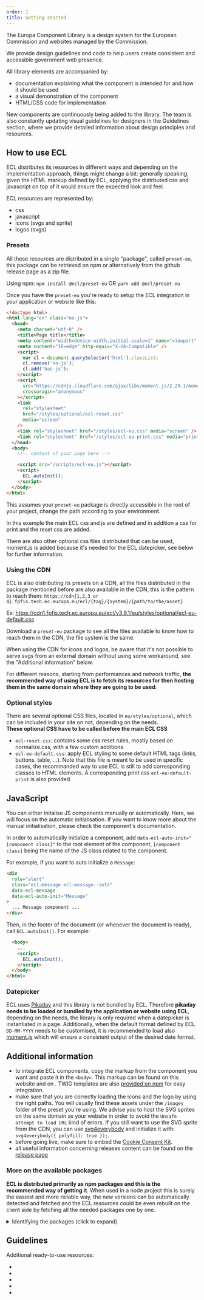 ```yaml
---
order: 1
title: Getting started
---
```



The Europa Component Library is a design system for the European Commission and websites managed by the Commission.

We provide design guidelines and code to help users create consistent and accessible government web presence.

All library elements are accompanied by:

- documentation explaining what the component is intended for and how it should be used
- a visual demonstration of the component
- HTML/CSS code for implementation

New components are continuously being added to the library. The team is also constantly updating visual guidelines for designers in the Guidelines section, where we provide detailed information about design principles and resources.

## How to use ECL

ECL distributes its resources in different ways and depending on the implementation approach, things might change a bit: generally speaking, given the HTML markup defined by ECL, applying the distrbuted css and javascript on top of it would ensure the expected look and feel.

ECL resources are represented by:

- css
- javascript
- icons (svgs and sprite)
- logos (svgs)

### Presets

All these resources are distributed in a single "package", called `preset-eu`, this package can be retrieved on npm or alternatively from the github release page as a zip file.

Using npm:
`npm install @ecl/preset-eu`
OR
`yarn add @ecl/preset-eu`

Once you have the `preset-eu` you're ready to setup the ECL integration in your application or website like this:

```html
<!doctype html>
<html lang="en" class="no-js">
  <head>
    <meta charset="utf-8" />
    <title>Page title</title>
    <meta content="width=device-width,initial-scale=1" name="viewport" />
    <meta content="IE=edge" http-equiv="X-UA-Compatible" />
    <script>
      var cl = document.querySelector('html').classList;
      cl.remove('no-js');
      cl.add('has-js');
    </script>
    <script
      src="https://cdnjs.cloudflare.com/ajax/libs/moment.js/2.29.1/moment.min.js"
      crossorigin="anonymous"
    ></script>
    <link
      rel="stylesheet"
      href="/styles/optional/ecl-reset.css"
      media="screen"
    />
    <link rel="stylesheet" href="/styles/ecl-eu.css" media="screen" />
    <link rel="stylesheet" href="/styles/ecl-eu-print.css" media="print" />
  </head>
  <body>
    <!-- content of your page here -->

    <script src="/scripts/ecl-eu.js"></script>
    <script>
      ECL.autoInit();
    </script>
  </body>
</html>
```

This assumes your `preset-eu` package is directly accessible in the root of your project, change the path according to your environment.

In this example the main ECL css and js are defined and in addition a css for print and the reset css are added.

There are also other optional css files distributed that can be used, moment.js is added because it's needed for the ECL datepicker, see below for further information.

### Using the CDN

ECL is also distributing its presets on a CDN, all the files distributed in the package mentioned before are also available in the CDN, this is the pattern to reach them:
`https://cdn{1,2,3 or 4}.fpfis.tech.ec.europa.eu/ecl/{tag}/{system}/{path/to/the/asset}`

Ex: https://cdn1.fpfis.tech.ec.europa.eu/ecl/v3.9.1/eu/styles/optional/ecl-eu-default.css

Download a `preset-eu` package to see all the files available to know how to reach them in the CDN, the file system is the same.

When using the CDN for icons and logos, be aware that it's not possible to serve svgs from an external domain without using some workaround, see the "Additional information" below.

For different reasons, starting from performances and network traffic, **the recommended way of using ECL is to fetch its resources for then hosting them in the same domain where they are going to be used**.

### Optional styles

There are several optional CSS files, located in `eu/styles/optional`, which can be included in your site on not, depending on the needs.  
**These optional CSS have to be called before the main ECL CSS**

- `ecl-reset.css`: contains some css reset rules, mostly based on normalize.css, with a few custom additions
- `ecl-eu-default.css`: apply ECL styling to some default HTML tags (links, buttons, table, ...). Note that this file is meant to be used in specific cases, the recommanded way to use ECL is still to add corresponding classes to HTML elements. A corresponding print css `ecl-eu-default-print` is also provided.

## JavaScript

You can either initalise JS components manually or automatically. Here, we will focus on the automatic initialisation. If you want to know more about the manual initialisation, please check the component's documentation.

In order to automatically initialize a component, add `data-ecl-auto-init="[component class]"` to the root element of the component, `[component class]` being the name of the JS class related to the component.

For example, if you want to auto initialize a `Message`:

```html
<div
  role="alert"
  class="ecl-message ecl-message--info"
  data-ecl-message
  data-ecl-auto-init="Message"
>
  ... Message component ...
</div>
```

Then, in the footer of the document (or whenever the document is ready), call `ECL.autoInit()`. For example:

```html
  <body>
    ...
    <script>
      ECL.autoInit();
    </script>
  </body>
</html>
```

### Datepicker

ECL uses [Pikaday](https://github.com/Pikaday/Pikaday) and this library is not bundled by ECL.
Therefore **pikaday needs to be loaded or bundled by the application or website using ECL**, depending on the needs, the library is only required when a datepicker is instantiated in a page.
Additionally, when the default format defined by ECL `DD-MM-YYYY` needs to be customised, it is recommended to load also [moment.js](https://momentjs.com/) which will ensure a consistent output of the desired date format.

## Additional information

- to integrate ECL components, copy the markup from the component you want and paste it in the `<body>`. This markup can be found on this website and on <Link to="/playground/eu/" label="the playground" />.
  TWIG templates are also [provided on npm](https://www.npmjs.com/org/ecl) for easy integration.
- make sure that you are correctly loading the icons and the logo by using the right paths. You will usually find these assets under the `/images` folder of the preset you're using. We advise you to host the SVG sprites on the same domain as your website in order to avoid the `Unsafe attempt to load URL` kind of errors. If you still want to use the SVG sprite from the CDN, you can use [svg4everybody](https://github.com/jonathantneal/svg4everybody) and initialize it with: `svg4everybody({ polyfill: true });`.
- before going live, make sure to embed the [Cookie Consent Kit](https://webgate.ec.europa.eu/fpfis/wikis/display/webtools/Cookie+Consent+Kit+Banner).
- all useful information concerning releases content can be found on the [release page](https://github.com/ec-europa/europa-component-library/releases)

### More on the available packages

**ECL is distributed primarily as npm packages and this is the recommended way of getting it**.
When used in a node project this is surely the easiest and more reliable way, the new versions can be automatically detected and fetched and the ECL resources could be even rebuilt on the client side by fetching all the needed packages one by one.

<details>
  <summary>Identifying the packages (click to expand)</summary>

In every release, starting from 3.9.1, a file containing a list of all the available packages on npm is deployed on the github release page, this list is quite long and you don't surely need, in a normal situation, to know all the available packages as you don't need to fetch them all.

ECL releases npm packages for:

  <ul>
    <li>builder (used to compile css and js) `@ecl/builder`</li>
    <li>presets (EC and EU) `@ecl/preset-eu`</li>
    <li>vanilla components (css and js) `@ecl/vanilla-component-{name}`</li>
    <li>twig components (twig template) `@ecl/twig-component-{name}`</li>
    <li>spec packages (data used in the demos) `@ecl/specs-component-{name}`</li>
    <li>resources packages `@ecl/resources-ec-{name}`</li>
  </ul>
</details>

## Guidelines

Additional ready-to-use resources:

- <Link to="/eu/guidelines/typography/" label="Typography" />
- <Link to="/eu/guidelines/colours/" label="Colours" />
- <Link to="/eu/guidelines/images/" label="Images" />
- <Link to="/eu/guidelines/iconography/" label="Iconography" />
- <Link to="/eu/guidelines/spacing/" label="Spacing" />
